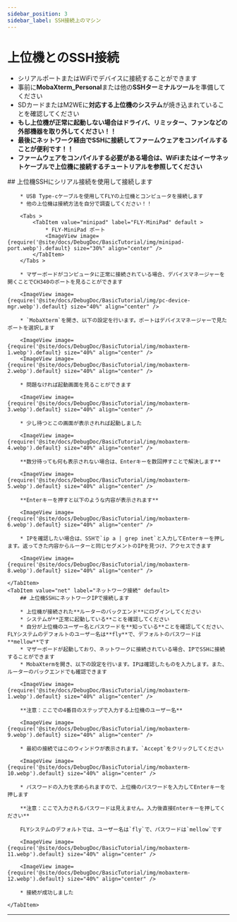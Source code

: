 ```yaml
---
sidebar_position: 3
sidebar_label: SSH接続上のマシン
---
```


# 上位機とのSSH接続


* シリアルポートまたはWiFiでデバイスに接続することができます
* 事前に**MobaXterm_Personal**または他の**SSHターミナルツール**を準備してください
* SDカードまたはM2WEに**対応する上位機のシステム**が焼き込まれていることを確認してください
* **もし上位機が正常に起動しない場合はドライバ、リミッター、ファンなどの外部機器を取り外してください！！**
* **最後にネットワーク経由でSSHに接続してファームウェアをコンパイルすることが便利です！！**
* **ファームウェアをコンパイルする必要がある場合は、WiFiまたはイーサネットケーブルで上位機に接続するチュートリアルを参照してください**

<Tabs >
    <TabItem value="serial" label="シリアル接続" default >
        ## 上位機SSHにシリアル接続を使用して接続します

        * USB Type-cケーブルを使用してFLYの上位機とコンピュータを接続します
        * 他の上位機は接続方法を自分で調査してください！！

        <Tabs >
            <TabItem value="minipad" label="FLY-MiniPad" default >
                * FLY-MiniPad ポート
                <ImageView image={require('@site/docs/DebugDoc/BasicTutorial/img/minipad-port.webp').default} size="30%" align="center" />
            </TabItem>
        </Tabs >

        * マザーボードがコンピュータに正常に接続されている場合、デバイスマネージャーを開くことでCH340のポートを見ることができます

        <ImageView image={require('@site/docs/DebugDoc/BasicTutorial/img/pc-device-mgr.webp').default} size="40%" align="center" />

        * `MobaXterm`を開き、以下の設定を行います。ポートはデバイスマネージャーで見たポートを選択します

        <ImageView image={require('@site/docs/DebugDoc/BasicTutorial/img/mobaxterm-1.webp').default} size="40%" align="center" />
        <ImageView image={require('@site/docs/DebugDoc/BasicTutorial/img/mobaxterm-2.webp').default} size="40%" align="center" />

        * 問題なければ起動画面を見ることができます

        <ImageView image={require('@site/docs/DebugDoc/BasicTutorial/img/mobaxterm-3.webp').default} size="40%" align="center" />

        * 少し待つとこの画面が表示されれば起動しました

        <ImageView image={require('@site/docs/DebugDoc/BasicTutorial/img/mobaxterm-4.webp').default} size="40%" align="center" />

        **数分待っても何も表示されない場合は、Enterキーを数回押すことで解決します**

        <ImageView image={require('@site/docs/DebugDoc/BasicTutorial/img/mobaxterm-5.webp').default} size="40%" align="center" />

        **Enterキーを押すと以下のような内容が表示されます**

        <ImageView image={require('@site/docs/DebugDoc/BasicTutorial/img/mobaxterm-6.webp').default} size="40%" align="center" />

        * IPを確認したい場合は、SSHで`ip a | grep inet`と入力してEnterキーを押します。返ってきた内容からルーターと同じセグメントのIPを見つけ、アクセスできます

        <ImageView image={require('@site/docs/DebugDoc/BasicTutorial/img/mobaxterm-8.webp').default} size="40%" align="center" />

    </TabItem>
    <TabItem value="net" label="ネットワーク接続" default>
        ## 上位機SSHにネットワークIPで接続します

        * 上位機が接続された**ルーターのバックエンド**にログインしてください
        * システムが**正常に起動している**ことを確認してください
        * 自分が上位機のユーザー名とパスワードを**知っている**ことを確認してください、FLYシステムのデフォルトのユーザー名は**fly**で、デフォルトのパスワードは**mellow**です
        * マザーボードが起動しており、ネットワークに接続されている場合、IPでSSHに接続することができます
        * MobaXtermを開き、以下の設定を行います。IPは確認したものを入力します。また、ルーターのバックエンドでも確認できます

        <ImageView image={require('@site/docs/DebugDoc/BasicTutorial/img/mobaxterm-1.webp').default} size="40%" align="center" />

        **注意：ここでの4番目のステップで入力する上位機のユーザー名**

        <ImageView image={require('@site/docs/DebugDoc/BasicTutorial/img/mobaxterm-9.webp').default} size="40%" align="center" />

        * 最初の接続ではこのウィンドウが表示されます。`Accept`をクリックしてください

        <ImageView image={require('@site/docs/DebugDoc/BasicTutorial/img/mobaxterm-10.webp').default} size="40%" align="center" />

        * パスワードの入力を求められますので、上位機のパスワードを入力してEnterキーを押します

        **注意：ここで入力されるパスワードは見えません。入力後直接Enterキーを押してください**

        FLYシステムのデフォルトでは、ユーザー名は`fly`で、パスワードは`mellow`です

        <ImageView image={require('@site/docs/DebugDoc/BasicTutorial/img/mobaxterm-11.webp').default} size="40%" align="center" />

        <ImageView image={require('@site/docs/DebugDoc/BasicTutorial/img/mobaxterm-12.webp').default} size="40%" align="center" />

        * 接続が成功しました

    </TabItem>
</Tabs>

----